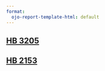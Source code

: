 ```yaml
---
format:
  ojo-report-template-html: default
---
```


## [HB 3205](hb3205/hb3205.qmd)

## [HB 2153](hb2153/hb2153.qmd)
